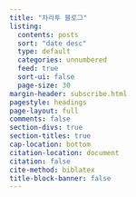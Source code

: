 ```yaml
---
title: "차라투 블로그"
listing:
  contents: posts
  sort: "date desc"
  type: default
  categories: unnumbered
  feed: true
  sort-ui: false
  page-size: 30
margin-header: subscribe.html
pagestyle: headings
page-layout: full
comments: false
section-divs: true
section-titles: true
cap-location: bottom
citation-location: document
citation: false
cite-method: biblatex
title-block-banner: false
---
```


